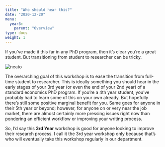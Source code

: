```yaml
---
title: "Who should hear this?"
date: "2020-12-20"
menu:
  year3:
    parent: "Overview"
type: docs
weight: 1
---
```


If you've made it this far in any PhD program, then it's clear you're a great student. But transitioning from student to researcher can be tricky.

<img src="https://media.giphy.com/media/U2KuGfM27RgLWeTF0q/giphy.gif#center" alt="neato">

The overarching goal of this workshop is to ease the transition from full-time student to researcher. This is ideally something you should hear in the early stages of your 3rd year (or even the end of your 2nd year) of a standard economics PhD program. If you're a 4th year student, you've probably had to learn some of this on your own already. But hopefully there's still some positive marginal benefit for you. Same goes for anyone in their 5th year or beyond; however, for anyone on or very near the job market, there are almost certainly more pressing issues right now than pondering an efficient workflow or improving your writing process.

So, I'd say this **3rd Year** workshop is good for anyone looking to improve their research process. I call it the 3rd year workshop only because that's who will eventually take this workshop regularly in our department.

